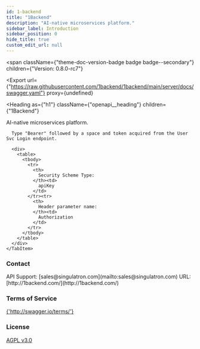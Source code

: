 ```yaml
---
id: 1-backend
title: "1Backend"
description: "AI-native microservices platform."
sidebar_label: Introduction
sidebar_position: 0
hide_title: true
custom_edit_url: null
---
```



<span
  className={"theme-doc-version-badge badge badge--secondary"}
  children={"Version: 0.8.0-rc7"}
>
</span>

<Export
  url={"https://raw.githubusercontent.com/1backend/1backend/main/server/docs/swagger.yaml"}
  proxy={undefined}
>
  
</Export>

<Heading
  as={"h1"}
  className={"openapi__heading"}
  children={"1Backend"}
>
</Heading>



AI-native microservices platform.

<div
  style={{"marginBottom":"2rem"}}
>
  <Heading
    id={"authentication"}
    as={"h2"}
    className={"openapi-tabs__heading"}
    children={"Authentication"}
  >
  </Heading><SchemaTabs
    className={"openapi-tabs__security-schemes"}
  >
    <TabItem
      label={"API Key: BearerAuth"}
      value={"BearerAuth"}
    >
      
      
      Type "Bearer" followed by a space and token acquired from the User Svc Login endpoint.
      
      <div>
        <table>
          <tbody>
            <tr>
              <th>
                Security Scheme Type:
              </th><td>
                apiKey
              </td>
            </tr><tr>
              <th>
                Header parameter name:
              </th><td>
                Authorization
              </td>
            </tr>
          </tbody>
        </table>
      </div>
    </TabItem>
  </SchemaTabs>
</div><div
  style={{"display":"flex","flexDirection":"column","marginBottom":"var(--ifm-paragraph-margin-bottom)"}}
>
  <h3
    style={{"marginBottom":"0.25rem"}}
  >
    Contact
  </h3><span>
    API Support: [sales@singulatron.com](mailto:sales@singulatron.com)
  </span><span>
    URL: [http://1backend.com/](http://1backend.com/)
  </span>
</div><div
  style={{"marginBottom":"var(--ifm-paragraph-margin-bottom)"}}
>
  <h3
    style={{"marginBottom":"0.25rem"}}
  >
    Terms of Service
  </h3><a
    href={"http://swagger.io/terms/"}
  >
    {'http://swagger.io/terms/'}
  </a>
</div><div
  style={{"marginBottom":"var(--ifm-paragraph-margin-bottom)"}}
>
  <h3
    style={{"marginBottom":"0.25rem"}}
  >
    License
  </h3><a
    href={"https://www.gnu.org/licenses/agpl-3.0.html"}
  >
    AGPL v3.0
  </a>
</div>
      